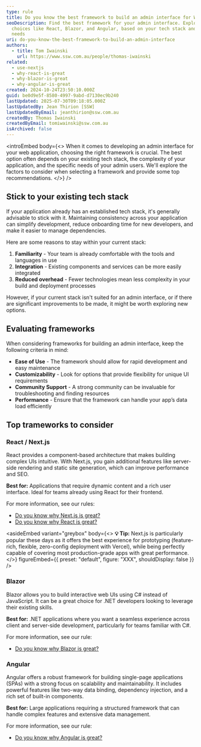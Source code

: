 ```yaml
---
type: rule
title: Do you know the best framework to build an admin interface for Web Apps?
seoDescription: Find the best framework for your admin interface. Explore top
  choices like React, Blazor, and Angular, based on your tech stack and project
  needs
uri: do-you-know-the-best-framework-to-build-an-admin-interface
authors:
  - title: Tom Iwainski
    url: https://www.ssw.com.au/people/thomas-iwainski
related:
  - use-nextjs
  - why-react-is-great
  - why-blazor-is-great
  - why-angular-is-great
created: 2024-10-24T23:50:10.000Z
guid: be0d9e5f-8580-4997-9abd-d7130ec9b240
lastUpdated: 2025-07-30T09:18:05.000Z
lastUpdatedBy: Jean Thirion [SSW]
lastUpdatedByEmail: jeanthirion@ssw.com.au
createdBy: Thomas Iwainski
createdByEmail: tomiwainski@ssw.com.au
isArchived: false
---
```


<introEmbed
  body={<>
When it comes to developing an admin interface for your web application, choosing the right framework is crucial. The best option often depends on your existing tech stack, the complexity of your application, and the specific needs of your admin users. We'll explore the factors to consider when selecting a framework and provide some top recommendations.
  </>}
/>
## Stick to your existing tech stack

If your application already has an established tech stack, it's generally advisable to stick with it. Maintaining consistency across your application can simplify development, reduce onboarding time for new developers, and make it easier to manage dependencies.

Here are some reasons to stay within your current stack:

1. **Familiarity** - Your team is already comfortable with the tools and languages in use
2. **Integration** - Existing components and services can be more easily integrated
3. **Reduced overhead** - Fewer technologies mean less complexity in your build and deployment processes

However, if your current stack isn't suited for an admin interface, or if there are significant improvements to be made, it might be worth exploring new options.

## Evaluating frameworks

When considering frameworks for building an admin interface, keep the following criteria in mind:

- **Ease of Use** - The framework should allow for rapid development and easy maintenance
- **Customizability** - Look for options that provide flexibility for unique UI requirements
- **Community Support** - A strong community can be invaluable for troubleshooting and finding resources
- **Performance** - Ensure that the framework can handle your app’s data load efficiently

## Top trameworks to consider

### React / Next.js

React provides a component-based architecture that makes building complex UIs intuitive. With Next.js, you gain additional features like server-side rendering and static site generation, which can improve performance and SEO.

**Best for:** Applications that require dynamic content and a rich user interface. Ideal for teams already using React for their frontend.

For more information, see our rules:

- [Do you know why Next.js is great?](/use-nextjs)
- [Do you know why React is great?](/why-react-is-great)

<asideEmbed
  variant="greybox"
  body={<>
    **💡 Tip:** Next.js is particularly popular these days as it offers the best experience for prototyping (feature-rich, flexible, zero-config deployment with Vercel), while being perfectly capable of covering most production-grade apps with great performance.
  </>}
  figureEmbed={{
    preset: "default",
    figure: "XXX",
    shouldDisplay: false
  }}
/>

### Blazor

Blazor allows you to build interactive web UIs using C# instead of JavaScript. It can be a great choice for .NET developers looking to leverage their existing skills.

**Best for:** .NET applications where you want a seamless experience across client and server-side development, particularly for teams familiar with C#.

For more information, see our rule:

- [Do you know why Blazor is great?](/why-blazor-is-great)

### Angular

Angular offers a robust framework for building single-page applications (SPAs) with a strong focus on scalability and maintainability. It includes powerful features like two-way data binding, dependency injection, and a rich set of built-in components.

**Best for:** Large applications requiring a structured framework that can handle complex features and extensive data management.

For more information, see our rule:

- [Do you know why Angular is great?](/why-angular-is-great)
